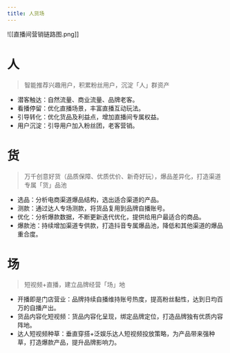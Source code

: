 ```yaml
---
title: 人货场
---
```


![[直播间营销链路图.png]]

# 人

> 智能推荐兴趣用户，积累粉丝用户，沉淀「人」群资产

- 潜客触达：自然流量、商业流量、品牌老客。
- 看播停留：优化直播场景，丰富直播互动玩法。
- 引导转化：优化货品及利益点，增加直播间专属权益。
- 用户沉淀：引导用户加入粉丝团，老客营销。

# 货

> 万千创意好货（品质保障、优质优价、新奇好玩），爆品差异化，打造渠道专属「货」品池

- 选品：分析电商渠道爆品结构，选出适合渠道的产品。
- 测款：通过达人专场测款，将货品复用到品牌自播账号。
- 优化：分析爆款数据，不断更新迭代优化，提供给用户最适合的商品。
- 爆款池：持续增加渠道专供款，打造抖音专属爆品池，降低和其他渠道的爆品重合度。

# 场

> 短视频+直播，建立品牌经营「场」地

- 开播即是门店营业：品牌持续自播维持账号热度，提高粉丝黏性，达到日均百万的自播产出。
- 货品内容化短视频：货品内容化呈现，绑定品牌定位，打造品牌独有优质内容阵地。
- 达人短视频种草：垂直穿搭+泛娱乐达人短视频投放策略，为产品带来强种草，打造爆款产品，提升品牌影响力。